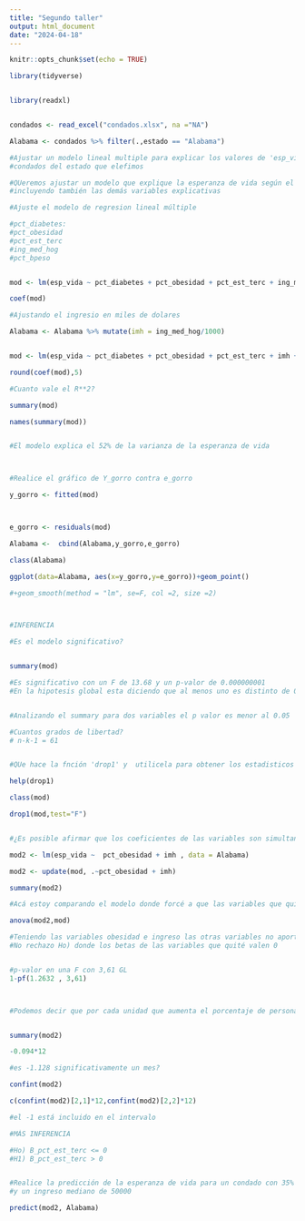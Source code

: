 ---
title: "Segundo taller"
output: html_document
date: "2024-04-18"
---

```{r setup, include=FALSE}
knitr::opts_chunk$set(echo = TRUE)
```

```{r}

library(tidyverse)


library(readxl)


condados <- read_excel("condados.xlsx", na ="NA")

Alabama <- condados %>% filter(.,estado == "Alabama")


```

```{r}
#Ajustar un modelo lineal multiple para explicar los valores de 'esp_vida' en los
#condados del estado que elefimos

#QUeremos ajustar un modelo que explique la esperanza de vida según el ingreso mediano de los hogares
#incluyendo también las demás variables explicativas

#Ajuste el modelo de regresion lineal múltiple

#pct_diabetes: 
#pct_obesidad
#pct_est_terc
#ing_med_hog
#pct_bpeso


mod <- lm(esp_vida ~ pct_diabetes + pct_obesidad + pct_est_terc + ing_med_hog + pct_bpeso, data = Alabama)

coef(mod)

#Ajustando el ingresio en miles de dolares

Alabama <- Alabama %>% mutate(imh = ing_med_hog/1000)


mod <- lm(esp_vida ~ pct_diabetes + pct_obesidad + pct_est_terc + imh + pct_bpeso, data = Alabama)

round(coef(mod),5)

#Cuanto vale el R**2?

summary(mod)

names(summary(mod))


#El modelo explica el 52% de la varianza de la esperanza de vida



#Realice el gráfico de Y_gorro contra e_gorro

y_gorro <- fitted(mod)



e_gorro <- residuals(mod)

Alabama <-  cbind(Alabama,y_gorro,e_gorro)

class(Alabama)

ggplot(data=Alabama, aes(x=y_gorro,y=e_gorro))+geom_point()

#+geom_smooth(method = "lm", se=F, col =2, size =2)




```


```{r}

#INFERENCIA

#Es el modelo significativo?


summary(mod)

#Es significativo con un F de 13.68 y un p-valor de 0.000000001
#En la hipotesis global esta diciendo que al menos uno es distinto de 0


#Analizando el summary para dos variables el p valor es menor al 0.05

#Cuantos grados de libertad?
# n-k-1 = 61


#QUe hace la fnción 'drop1' y  utilicela para obtener los estadisticos F de significacion individual para cada variable

help(drop1)

class(mod)

drop1(mod,test="F")


#¿Es posible afirmar que los coeficientes de las variables son simultaneamente cero?

mod2 <- lm(esp_vida ~  pct_obesidad + imh , data = Alabama)

mod2 <- update(mod, .~pct_obesidad + imh)

summary(mod2)

#Acá estoy comparando el modelo donde forcé a que las variables que quite tengan valor 0 contra el otro

anova(mod2,mod)

#Teniendo las variables obesidad e ingreso las otras variables no aportan al modelo.
#No rechazo Ho) donde los betas de las variables que quité valen 0


#p-valor en una F con 3,61 GL
1-pf(1.2632 , 3,61)



#Podemos decir que por cada unidad que aumenta el porcentaje de personas con obesidad la esperanza de vida del condado desciende un mes?


summary(mod2)

-0.094*12

#es -1.128 significativamente un mes?

confint(mod2)

c(confint(mod2)[2,1]*12,confint(mod2)[2,2]*12)

#el -1 está incluido en el intervalo


```


```{r}
#MÁS INFERENCIA

#Ho) B_pct_est_terc <= 0
#H1) B_pct_est_terc > 0


#Realice la predicción de la esperanza de vida para un condado con 35% de personas obesas 
#y un ingreso mediano de 50000

predict(mod2, Alabama)


```


